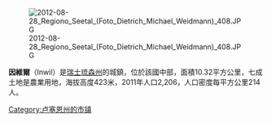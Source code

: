 {{Unreferenced|time=2017-02-11T04:05:09+00:00}}
[[Image:2012-08-28_Regiono_Seetal_(Foto_Dietrich_Michael_Weidmann)_408.JPG|right]]

'''因維爾'''（Inwil）是[[瑞士|瑞士]][[琉森州|琉森州]]的城鎮，位於該國中部，面積10.32平方公里，七成土地是農業用地，海拔高度423米，2011年人口2,206，人口密度每平方公里214人。

{{Switzerland-geo-stub}}
[[Category:卢塞恩州的市镇|Category:卢塞恩州的市镇]]